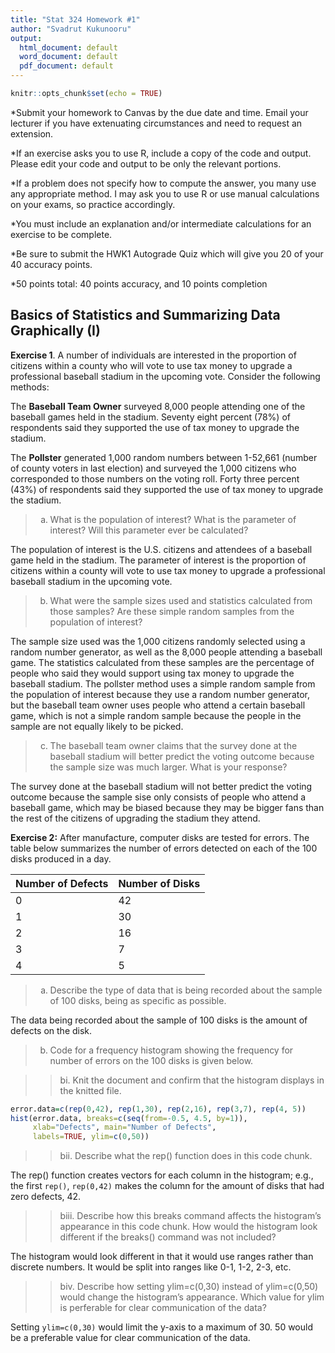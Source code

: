 ```yaml
---
title: "Stat 324 Homework #1"
author: "Svadrut Kukunooru"
output:
  html_document: default
  word_document: default
  pdf_document: default
---
```


```r
knitr::opts_chunk$set(echo = TRUE)
```

*Submit your homework to Canvas by the due date and time. Email your lecturer if you have extenuating circumstances and need to request an extension. 

*If an exercise asks you to use R, include a copy of the code and output. Please edit your code and output to be only the relevant portions.

*If a problem does not specify how to compute the answer, you many use any appropriate method. I may ask you to use R or use manual calculations on your exams, so practice accordingly.

*You must include an explanation and/or intermediate calculations for an exercise to be complete.

*Be sure to submit the HWK1 Autograde Quiz which will give you 20 of your 40 accuracy points.

*50 points total: 40 points accuracy, and 10 points completion

## Basics of Statistics and Summarizing Data Graphically (I)

**Exercise 1**. A number of individuals are interested in the proportion of citizens within a county who will vote to use tax money to upgrade a professional baseball stadium in the upcoming vote. Consider the following methods:

The **Baseball Team Owner** surveyed 8,000 people attending one of the baseball games held in the stadium. Seventy eight percent (78%) of respondents said they supported the use of tax money to upgrade the stadium.
 
The **Pollster** generated 1,000 random numbers between 1-52,661 (number of county voters in last election) and surveyed the 1,000 citizens who corresponded to those numbers on the voting roll. Forty three percent (43\%) of respondents said they supported the use of tax money to upgrade the stadium.

> a. What is the population of interest? What is the parameter of interest? Will this parameter ever be calculated?

The population of interest is the U.S. citizens and attendees of a baseball game held in the stadium. The parameter of interest is the proportion of citizens within a county will vote to use tax money to upgrade a professional baseball stadium in the upcoming vote. 

> b. What were the sample sizes used and statistics calculated from those samples? Are these simple random samples from the population of interest? 

The sample size used was the 1,000 citizens randomly selected using a random number generator, as well as the 8,000 people attending a baseball game. The statistics calculated from these samples are the percentage of people who said they would support using tax money to upgrade the baseball stadium. The pollster method uses a simple random sample from the population of interest because they use a random number generator, but the baseball team owner uses people who attend a certain baseball game, which is not a simple random sample because the people in the sample are not equally likely to be picked. 

> c. The baseball team owner claims that the survey done at the baseball stadium will better predict the voting outcome because the sample size was much larger. What is your response?

The survey done at the baseball stadium will not better predict the voting outcome because the sample sise only consists of people who attend a baseball game, which may be biased because they may be bigger fans than the rest of the citizens of upgrading the stadium they attend. 

\vspace{1cm}

\newpage

**Exercise 2:** After manufacture, computer disks are tested for errors. The table below summarizes the number of errors detected on each of the 100 disks produced in a day. 

| Number of Defects | Number of Disks |
| - | - |
|0 | 42 |
|1 | 30 |
|2 | 16 |
|3 | 7 |
|4 | 5 |

> a. Describe the type of data that is being recorded about the sample of 100 disks, being as specific as possible.

The data being recorded about the sample of 100 disks is the amount of defects on the disk. 


> b. Code for a frequency histogram showing the frequency for number of errors on the 100 disks is given below. 

>> bi. Knit the document and confirm that the histogram displays in the knitted file.

```r
error.data=c(rep(0,42), rep(1,30), rep(2,16), rep(3,7), rep(4, 5))
hist(error.data, breaks=c(seq(from=-0.5, 4.5, by=1)), 
     xlab="Defects", main="Number of Defects", 
     labels=TRUE, ylim=c(0,50))
```

>> bii. Describe what the rep() function does in this code chunk.

The rep() function creates vectors for each column in the histogram; e.g., the first `rep()`, `rep(0,42)` makes the column for the amount of disks that had zero defects, 42. 

>> biii. Describe how this breaks command affects the histogram's appearance in this code chunk. How would the histogram look different if the breaks() command was not included?

The histogram would look different in that it would use ranges rather than discrete numbers. It would be split into ranges like 0-1, 1-2, 2-3, etc.

>> biv. Describe how setting ylim=c(0,30) instead of ylim=c(0,50) would change the histogram's appearance. Which value for ylim is perferable for clear communication of the data? 

Setting `ylim=c(0,30)` would limit the y-axis to a maximum of 30. 50 would be a preferable value for clear communication of the data.

\vspace{1cm}
